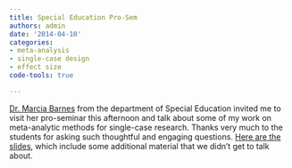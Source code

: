```yaml
---
title: Special Education Pro-Sem
authors: admin
date: '2014-04-10'
categories:
- meta-analysis
- single-case design
- effect size
code-tools: true

---
```


[Dr. Marcia Barnes](http://www.edb.utexas.edu/education/departments/sped/about/fac_dir/barnes/) from the department of Special Education invited me to visit her pro-seminar this afternoon and talk about some of my work on meta-analytic methods for single-case research. Thanks very much to the students for asking such thoughtful and engaging questions. [Here are the slides](/files/Barnes-Pro-Sem-2014-04-10.pdf), which include some additional material that we didn't get to talk about.
